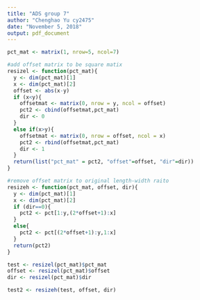 ---
title: "ADS group 7"
author: "Chenghao Yu cy2475"
date: "November 5, 2018"
output: pdf_document
---
```{r}
pct_mat <- matrix(1, nrow=5, ncol=7)
```

```{r cars}
#add offset matrix to be square matix
resizel <- function(pct_mat){
  y <- dim(pct_mat)[1]
  x <- dim(pct_mat)[2]
  offset <- abs(x-y)
  if (x<y){
    offsetmat <- matrix(0, nrow = y, ncol = offset)
    pct2 <- cbind(offsetmat,pct_mat)
    dir <- 0
  }
  else if(x>y){
    offsetmat <- matrix(0, nrow = offset, ncol = x)
    pct2 <- rbind(offsetmat,pct_mat)
    dir <- 1
  }
  return(list("pct_mat" = pct2, "offset"=offset, "dir"=dir))
}

#remove offset matrix to original length-width raito
resizeh <- function(pct_mat, offset, dir){
  y <- dim(pct_mat)[1]
  x <- dim(pct_mat)[2]
  if (dir==0){
    pct2 <- pct[1:y,(2*offset+1):x]
  }
  else{
    pct2 <- pct[(2*offset+1):y,1:x]
  }
  return(pct2)
}
```
```{r}
test <- resizel(pct_mat)$pct_mat
offset <- resizel(pct_mat)$offset
dir <- resizel(pct_mat)$dir
```

```{r}
test2 <- resizeh(test, offset, dir)
```


